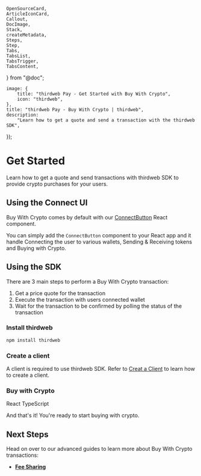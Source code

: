 	OpenSourceCard,
	ArticleIconCard,
	Callout,
	DocImage,
	Stack,
	createMetadata,
	Steps,
	Step,
	Tabs,
	TabsList,
	TabsTrigger,
	TabsContent,
} from "@doc";

	image: {
		title: "thirdweb Pay - Get Started with Buy With Crypto",
		icon: "thirdweb",
	},
	title: "thirdweb Pay - Buy With Crypto | thirdweb",
	description:
		"Learn how to get a quote and send a transaction with the thirdweb SDK",
});

# Get Started

Learn how to get a quote and send transactions with thirdweb SDK to provide crypto purchases for your users.

## Using the Connect UI

Buy With Crypto comes by default with our [ConnectButton](/typescript/v5/react/components/ConnectButton) React component.

You can simply add the `ConnectButton` component to your React app and it handle Connecting the user to various wallets, Sending & Receiving tokens and Buying with Crypto.

## Using the SDK

There are 3 main steps to perform a Buy With Crypto transaction:

1. Get a price quote for the transaction
2. Execute the transaction with users connected wallet
3. Wait for the transaction to be confirmed by polling the status of the transaction

### Install thirdweb

```bash
npm install thirdweb
```

### Create a client

A client is required to use thirdweb SDK. Refer to [Creat a Client](/typescript/v5/client) to learn how to create a client.

### Buy with Crypto

<Tabs defaultValue="tab-1">
	<TabsList>
		<TabsTrigger value="tab-1">React</TabsTrigger>
		<TabsTrigger value="tab-2">TypeScript</TabsTrigger>
	</TabsList>

<TabsContent value="tab-1">
	<ReactExampleMDX />
</TabsContent>

<TabsContent value="tab-2">
	<TypeScriptExampleMDX />
</TabsContent>

</Tabs>

And that's it! You're ready to start buying with crypto.

## Next Steps

Head on over to our advanced guides to learn more about Buy With Crypto transactions:

- [**Fee Sharing**](/connect/pay/fee-sharing)
